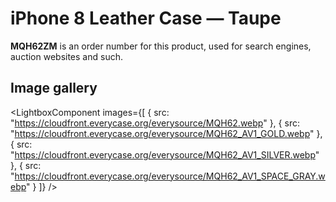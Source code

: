 
# iPhone 8 Leather Case — Taupe

<Callout type='info' emoji='👉🏻'>**MQH62ZM** is an order number for this product, used for search engines, auction websites and such.</Callout>

## Image gallery

<LightboxComponent
    images={[
      {
        src: "https://cloudfront.everycase.org/everysource/MQH62.webp"
      },
      {
        src: "https://cloudfront.everycase.org/everysource/MQH62_AV1_GOLD.webp"
      },
      {
        src: "https://cloudfront.everycase.org/everysource/MQH62_AV1_SILVER.webp"
      },
      {
        src: "https://cloudfront.everycase.org/everysource/MQH62_AV1_SPACE_GRAY.webp"
      }
    ]}
  />
